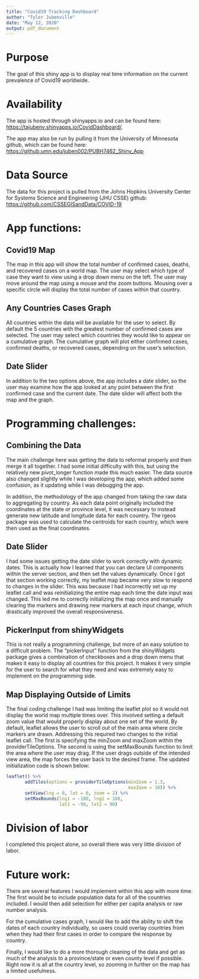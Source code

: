 ```yaml
---
title: "Covid19 Tracking Dashboard"
author: "Tyler Jubenville"
date: "May 12, 2020"
output: pdf_document
---
```


# Purpose

The goal of this shiny app is to display real time information on the current prevalence of Covid19 worldwide.

# Availability

The app is hosted through shinyapps.io and can be found here: [https://tajubenv.shinyapps.io/CovidDashboard/](https://tajubenv.shinyapps.io/CovidDashboard/). 

The app may also be run by pulling it from the University of Minnesota github, which can be found here: [https://github.umn.edu/juben002/PUBH7462_Shiny_App](https://github.umn.edu/juben002/PUBH7462_Shiny_App)


# Data Source

The data for this project is pulled from the Johns Hopkins University Center for Systems Science and Engineering (JHU CSSE) github: [https://github.com/CSSEGISandData/COVID-19](https://github.com/CSSEGISandData/COVID-19)

# App functions: 

## Covid19 Map

The map in this app will show the total number of confirmed cases, deaths, and recovered cases on a world map. The user may select which type of case they want to view using a drop down menu on the left. The user may move around the map using a mouse and the zoom buttons. Mousing over a specific circle will display the total number of cases within that country.

## Any Countries Cases Graph

All countries within the data will be available for the user to select. By default the 5 countries with the greatest number of confirmed cases are selected. The user may select which countries they would like to appear on a cumulative graph. The cumulative graph will plot either confirmed cases, confirmed deaths, or recovered cases, depending on the user's selection.


## Date Slider

In addition to the two options above, the app includes a date slider, so the user may examine how the app looked at any point between the first confirmed case and the current date. The date slider will affect both the map and the graph.

# Programming challenges: 

## Combining the Data

The main challenge here was getting the data to reformat properly and then merge it all together. I had some initial difficulty with this, but using the relatively new pivot_longer function made this much easier. The data source also changed slightly while I was developing the app, which added some confusion, as it updating while I was debugging the app.

In addition, the methodology of the app changed from taking the raw data to aggregating by country. As each data point originally included the coordinates at the state or province level, it was necessary to instead generate new latitude and longitude data for each country. The rgeos package was used to calculate the centroids for each country, which were then used as the final coordinates.

## Date Slider

I had some issues getting the date slider to work correctly with dynamic dates. This is actually how I learned that you can declare UI components within the server section, and then set the values dynamically. Once I got that section working correctly, my leaflet map became very slow to respond to changes in the slider. This was because I had incorrectly set up my leaflet call and was reinitializing the entire map each time the date input was changed. This led me to correctly initializing the map once and manually clearing the markers and drawing new markers at each input change, which drastically improved the overall responsiveness.

## PickerInput from shinyWidgets

This is not really a programming challenge, but more of an easy solution to a difficult problem. The "pickerInput" function from the shinyWidgets package gives a combination of checkboxes and a drop down menu that makes it easy to display all countries for this project. It makes it very simple for the user to search for what they need and was extremely easy to implement on the programming side. 

## Map Displaying Outside of Limits 

The final coding challenge I had was limiting the leaflet plot so it would not display the world map multiple times over. This involved setting a default zoom value that would properly display about one set of the world. By default, leaflet allows the user to scroll out of the main area where circle markers are drawn. Addressing this required two changes to the initial leaflet call. The first is specifying the minZoom and maxZoom within the providerTileOptions. The second is using the setMaxBounds function to limit the area where the user may drag. If the user drags outside of the intended view area, the map forces the user back to the desired frame. The updated initialization code is shown below:

```r
leaflet() %>% 
       addTiles(options = providerTileOptions(minZoom = 1.3, 
                                              maxZoom = 10)) %>%
       setView(lng = 0, lat = 0, zoom = 2) %>%
       setMaxBounds(lng1 = -180, lng2 = 180,
                    lat1 = -90, lat2 = 90)
```


# Division of labor

I completed this project alone, so overall there was very little division of labor.

# Future work: 

There are several features I would implement within this app with more time. The first would be to include population data for all of the countries included. I would then add selection for either per capita analysis or raw number analysis. 

For the cumulative cases graph, I would like to add the ability to shift the dates of each country individually, so users could overlay countries from when they had their first cases in order to compare the response by country. 

Finally, I would like to do a more thorough cleaning of the data and get as much of the analysis to a province/state or even county level if possible. Right now it is all at the country level, so zooming in further on the map has a limited usefulness.

